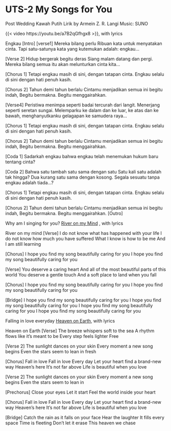 # UTS-2 My Songs for You

Post Wedding Kawah Putih
Lirik by Armein Z. R. Langi
Music: SUNO

{{< video https://youtu.be/a7B2qGfhgx8 >}}, with lyrics

Engkau
[Intro]
[verse1]
Mereka bilang perlu Ribuan kata 
untuk menyatakan cinta. 
Tapi satu-satunya kata yang kutemukan
 adalah: engkau…

[Verse 2]
Hidup bergerak begitu deras 
Siang malam datang dan pergi. 
Mereka bilang semua itu 
akan melunturkan cinta kita…


[Chorus 1]
Tetapi engkau masih di sini, 
dengan tatapan cinta. 
Engkau selalu di sini 
dengan hati penuh kasih. 

[Chorus 2]
Tahun demi tahun berlalu
Cintamu menjadikan semua ini 
begitu indah, Begitu bermakna. 
Begitu menggairahkan.

[Verse4]
Peristiwa menimpa seperti badai tercurah dari langit. 
Menerjang seperti seretan sungai. 
Melemparku ke dalam dan ke luar, ke atas dan ke bawah, 
menghanyutkanku gelagapan ke samudera raya…

[Chorus 1]
Tetapi engkau masih di sini, 
dengan tatapan cinta. 
Engkau selalu di sini 
dengan hati penuh kasih. 

[Chorus 2]
Tahun demi tahun berlalu
Cintamu menjadikan semua ini 
begitu indah, Begitu bermakna. 
Begitu menggairahkan.

[Coda 1]
Sadarkah engkau 
bahwa engkau telah menemukan 
hukum baru tentang cinta? 

[Coda 2]
Bahwa satu tambah satu sama dengan satu
Satu kali satu adalah tak hingga? 
Dua kurang satu sama dengan kosong. 
Segala sesuatu tanpa engkau adalah tiada…?

[Chorus 1]
Tetapi engkau masih di sini, 
dengan tatapan cinta. 
Engkau selalu di sini 
dengan hati penuh kasih. 

[Chorus 2]
Tahun demi tahun berlalu
Cintamu menjadikan semua ini 
begitu indah, Begitu bermakna. 
Begitu menggairahkan.
[Outro]


Why am I singing for you? [River on my Mind](./Rivers%20In%20My%20Mind.mp3)
, with lyrics

River on my mind
[Verse]
I do not know what has happened with your life
I do not know how much you have suffered
What I know is how to be me
And I am still learning

[Chorus]
I hope you find my song beautifully caring for you
I hope you find my song beautifully caring for you

[Verse]
You deserve a caring heart
And all of the most beautiful parts of this world
You deserve a gentle touch
And a soft place to land when you fall

[Chorus]
I hope you find my song beautifully caring for you
I hope you find my song beautifully caring for you

[Bridge]
I hope you find my song beautifully caring for you
I hope you find my song beautifully caring for you
I hope you find my song beautifully caring for you
I hope you find my song beautifully caring for you


Falling in love everyday [Heaven on Earth](./Heaven%20on%20Earth.mp3), with lyrics

Heaven on Earth
[Verse]
The breeze whispers soft to the sea
A rhythm flows like it’s meant to be
Every step feels lighter
Free


[Verse 2]
The sunlight dances on your skin
Every moment a new song begins
Even the stars seem to lean in
fresh

[Chorus]
Fall in love
Fall in love
Every day
Let your heart find a brand-new way
Heaven's here
It’s not far above
Life is beautiful when you love

[Verse 2]
The sunlight dances on your skin
Every moment a new song begins
Even the stars seem to lean in

[Prechorus]
Close your eyes
Let it start
Feel the world inside your heart

[Chorus]
Fall in love
Fall in love
Every day
Let your heart find a brand-new way
Heaven's here
It’s not far above
Life is beautiful when you love

[Bridge]
Catch the rain as it falls on your face
Hear the laughter
It fills every space
Time is fleeting
Don’t let it erase
This heaven we chase